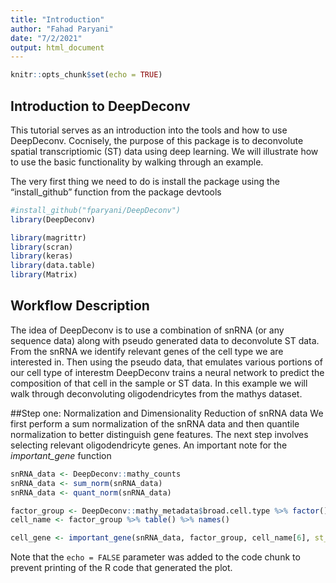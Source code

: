 ```yaml
---
title: "Introduction"
author: "Fahad Paryani"
date: "7/2/2021"
output: html_document
---
```


```r
knitr::opts_chunk$set(echo = TRUE)
```

## Introduction to DeepDeconv

This tutorial serves as an introduction into the tools and how to use DeepDeconv. Cocnisely, the purpose of this package is to deconvolute spatial transcriptiomic (ST) data using deep learning. We will illustrate how to use the basic functionality by walking through an example.

The very first thing we need to do is install the package using the "install_github" function from the package devtools
```r
#install_github("fparyani/DeepDeconv")
library(DeepDeconv)

library(magrittr)
library(scran)
library(keras)
library(data.table)
library(Matrix)
```

## Workflow Description

The idea of DeepDeconv is to use a combination of snRNA (or any sequence data) along with pseudo generated data to deconvolute ST data. From the snRNA we identify relevant genes of the cell type we are interested in. Then using the pseudo data, that emulates various portions of our cell type of interestm DeepDeconv trains a neural network to predict the composition of that cell in the sample or ST data. In this example we will walk through deconvoluting oligodendricytes from the mathys dataset.

##Step one: Normalization and Dimensionality Reduction of snRNA data
We first perform a sum normalization of the snRNA data and then quantile normalization to better distinguish gene features. The next step involves selecting relevant oligodendricyte genes. An important note for the *important_gene* function 



```r
snRNA_data <- DeepDeconv::mathy_counts
snRNA_data <- sum_norm(snRNA_data)
snRNA_data <- quant_norm(snRNA_data)

```


```r
factor_group <- DeepDeconv::mathy_metadata$broad.cell.type %>% factor()
cell_name <- factor_group %>% table() %>% names()

cell_gene <- important_gene(snRNA_data, factor_group, cell_name[6], st_gene = DeepDeconv::st_gene)
```


Note that the `echo = FALSE` parameter was added to the code chunk to prevent printing of the R code that generated the plot.

```r

```

